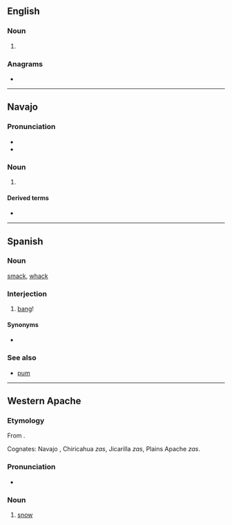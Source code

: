{{also|zás|zaś}}
==English==

===Noun===
{{head|en|noun plural form}}

# {{plural of|za|lang=en}}

===Anagrams===
* {{anagrams|en|a=asz|saz}}

----

==Navajo==
{{wikipedia|lang=nv}}

===Pronunciation===
* {{IPA|/zɑ̀s/|lang=nv}}
* {{audio|Nv-zas.ogg|Audio (NV)|lang=nv}}

===Noun===
{{head|nv|noun|cat2=basic nouns}}

# {{altform|from=Eastern Navajo|lang=nv|yas|t=snow}}

====Derived terms====
* {{l|nv|Zas Niłtʼees}}

----

==Spanish==

===Noun===
{{es-noun|m}}

[[smack]], [[whack]]

===Interjection===
{{head|es|interjections}}

# [[bang]]!

====Synonyms====
*{{l|es|zasca}}

===See also===
* [[pum]]

----

==Western Apache==

===Etymology===
From {{etyl|ath-pro|apw}} {{m|ath-pro|*yəx̣s}}.

Cognates: Navajo ''{{l|nv|yas}}'', Chiricahua ''zas'', Jicarilla ''zas'', Plains Apache ''zas''.

===Pronunciation===
* {{IPA|[zàs]|lang=apw}}

===Noun===
{{head|apw|nouns}}

# [[snow]]